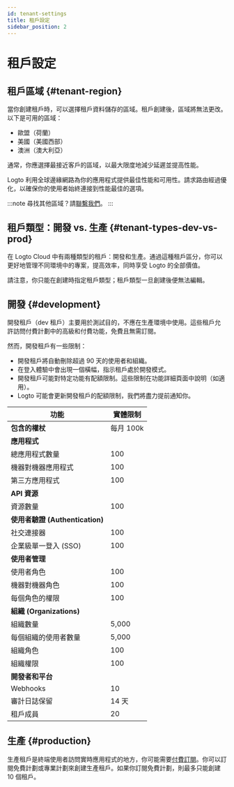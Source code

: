 ```yaml
---
id: tenant-settings
title: 租戶設定
sidebar_position: 2
---
```


# 租戶設定

## 租戶區域 \{#tenant-region}

當你創建租戶時，可以選擇租戶資料儲存的區域。租戶創建後，區域將無法更改。以下是可用的區域：

- 歐盟（荷蘭）
- 美國（美國西部）
- 澳洲（澳大利亞）

通常，你應選擇最接近客戶的區域，以最大限度地減少延遲並提高性能。

Logto 利用全球邊緣網路為你的應用程式提供最佳性能和可用性。請求路由經過優化，以確保你的使用者始終連接到性能最佳的選項。

:::note
尋找其他區域？請[聯繫我們](https://logto.io/contact)。
:::

## 租戶類型：開發 vs. 生產 \{#tenant-types-dev-vs-prod}

在 Logto Cloud 中有兩種類型的租戶：開發和生產。通過這種租戶區分，你可以更好地管理不同環境中的專案，提高效率，同時享受 Logto 的全部價值。

請注意，你只能在創建時指定租戶類型；租戶類型一旦創建後便無法編輯。

## 開發 \{#development}

開發租戶（dev 租戶）主要用於測試目的，不應在生產環境中使用。這些租戶允許訪問付費計劃中的高級和付費功能，免費且無需訂閱。

然而，開發租戶有一些限制：

- 開發租戶將自動刪除超過 90 天的使用者和組織。
- 在登入體驗中會出現一個橫幅，指示租戶處於開發模式。
- 開發租戶可能對特定功能有配額限制。這些限制在功能詳細頁面中說明（如適用）。
- Logto 可能會更新開發租戶的配額限制，我們將盡力提前通知你。

| 功能                            | 實體限制  |
| ------------------------------- | --------- |
| **包含的權杖**                  | 每月 100k |
| **應用程式**                    |           |
| 總應用程式數量                  | 100       |
| 機器對機器應用程式              | 100       |
| 第三方應用程式                  | 100       |
| **API 資源**                    |           |
| 資源數量                        | 100       |
| **使用者驗證 (Authentication)** |           |
| 社交連接器                      | 100       |
| 企業級單一登入 (SSO)            | 100       |
| **使用者管理**                  |           |
| 使用者角色                      | 100       |
| 機器對機器角色                  | 100       |
| 每個角色的權限                  | 100       |
| **組織 (Organizations)**        |           |
| 組織數量                        | 5,000     |
| 每個組織的使用者數量            | 5,000     |
| 組織角色                        | 100       |
| 組織權限                        | 100       |
| **開發者和平台**                |           |
| Webhooks                        | 10        |
| 審計日誌保留                    | 14 天     |
| 租戶成員                        | 20        |

## 生產 \{#production}

生產租戶是終端使用者訪問實時應用程式的地方，你可能需要[付費訂閱](https://logto.io/pricing)。你可以訂閱免費計劃或專業計劃來創建生產租戶。如果你訂閱免費計劃，則最多只能創建 10 個租戶。
